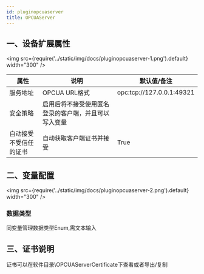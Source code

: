 ```yaml
---
id: pluginopcuaserver
title: OPCUAServer
---
```


## 一、设备扩展属性

<img src={require('../static/img/docs/pluginopcuaserver-1.png').default} width="300" />

| 属性           |  说明                    | 默认值/备注|
| ---------------| --------------------------| ---|
| 服务地址         | OPCUA URL格式              |opc:tcp://127.0.0.1:49321|
| 安全策略         | 启用后将不接受使用匿名登录的客户端，并且可以写入变量 | |
| 自动接受不受信任的证书         | 自动获取客户端证书并接受              | True |


## 二、变量配置

<img src={require('../static/img/docs/pluginopcuaserver-2.png').default} width="300" />

### 数据类型

同变量管理数据类型Enum,需文本输入

## 三、证书说明

证书可以在软件目录\OPCUAServerCertificate下查看或者导出/复制

